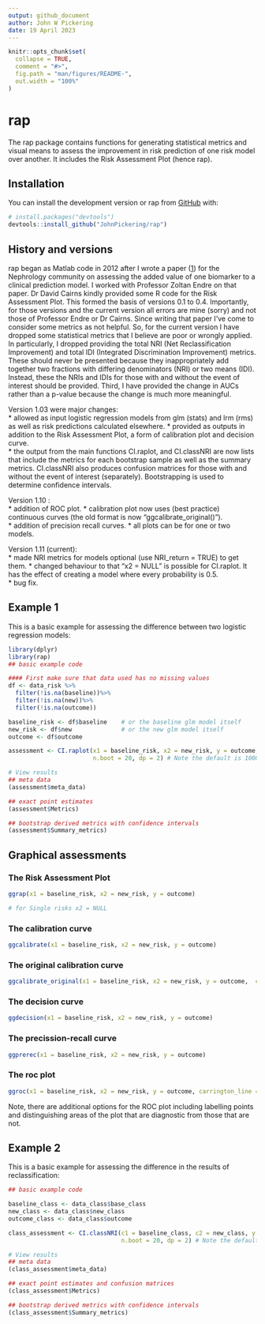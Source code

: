 ```yaml
---
output: github_document
author: John W Pickering
date: 19 April 2023
---
```


<!-- README.md is generated from README.Rmd. Please edit that file -->

```r
knitr::opts_chunk$set(
  collapse = TRUE,
  comment = "#>",
  fig.path = "man/figures/README-",
  out.width = "100%"
)
```

# rap

<!-- badges: start -->
<!-- badges: end -->

The rap package contains functions for generating statistical metrics and visual means to assess the improvement in risk prediction of one risk model over another.  It includes the Risk Assessment Plot (hence rap).  

## Installation

You can install the development version or rap from [GitHub](https://github.com/) with:

``` r
# install.packages("devtools")
devtools::install_github("JohnPickering/rap")
```

## History and versions

rap began as Matlab code in 2012 after I wrote a paper ([1](https://cjasn.asnjournals.org/content/7/8/1355){target="_blank"}) for the Nephrology community on assessing the added value of one biomarker to a clinical prediction model. I worked with Professor Zoltan Endre on that paper.  Dr David Cairns kindly provided some R code for the Risk Assessment Plot.  This formed the basis of versions 0.1 to 0.4. Importantly, for those versions and the current version all errors are mine (sorry) and not those of Professor Endre or Dr Cairns. Since writing that paper I've come to consider some metrics as not helpful.  So, for the current version I have dropped some statistical metrics that I believe are poor or wrongly applied.  In particularly, I dropped providing the total NRI (Net Reclassification Improvement) and total IDI (Integrated Discrimination Improvement) metrics.  These should never be presented because they inappropriately add together two fractions with differing denominators (NRI) or two means (IDI).  Instead, these the NRIs and IDIs for those with and without the event of interest should be provided. Third, I have provided the change in AUCs rather than a p-value because the change is much more meaningful. 

Version 1.03 were major changes:  
* allowed as input logistic regression models from glm (stats) and lrm (rms) as well as risk predictions calculated elsewhere.
* provided as outputs in addition to the Risk Assessment Plot, a form of calibration plot and decision curve.  
* the output from the main functions CI.raplot, and CI.classNRI are now lists that include the metrics for each bootstrap sample as well as the summary metrics. CI.classNRI also produces confusion matrices for those with and without the event of interest (separately). Bootstrapping is used to determine confidence intervals.  
 
Version 1.10 :  
* addition of ROC plot. 
* calibration plot now uses (best practice) continuous curves (the old format is now "ggcalibrate_original()").  
* addition of precision recall curves.
* all plots can be for one or two models.  

Version 1.11 (current):  
* made NRI metrics for models optional (use NRI_return = TRUE) to get them. 
* changed behaviour to that "x2 = NULL" is possible for CI.raplot.  It has the effect of creating a model where every probability is 0.5.   
* bug fix.  


## Example 1

This is a basic example for assessing the difference between two logistic regression models:

```r
library(dplyr)
library(rap)
## basic example code

#### First make sure that data used has no missing values
df <- data_risk %>% 
  filter(!is.na(baseline))%>% 
  filter(!is.na(new))%>% 
  filter(!is.na(outcome))

baseline_risk <- df$baseline    # or the baseline glm model itself
new_risk <- df$new              # or the new glm model itself
outcome <- df$outcome

assessment <- CI.raplot(x1 = baseline_risk, x2 = new_risk, y = outcome,
                        n.boot = 20, dp = 2) # Note the default is 1000 bootstraps (n.boot = 1000).  This can take quite some time to run, so when testing I use a smaller number of bootstraps.  

# View results  
## meta data  
(assessment$meta_data)

## exact point estimates  
(assessment$Metrics)

## bootstrap derived metrics with confidence intervals  
(assessment$Summary_metrics)

```

## Graphical assessments

### The Risk Assessment Plot
```r
ggrap(x1 = baseline_risk, x2 = new_risk, y = outcome)

# for Single risks x2 = NULL
```

### The calibration curve
```r
ggcalibrate(x1 = baseline_risk, x2 = new_risk, y = outcome)

```

### The original calibration curve
```r
ggcalibrate_original(x1 = baseline_risk, x2 = new_risk, y = outcome,  cut_type = "interval")

```

### The decision curve
```r
ggdecision(x1 = baseline_risk, x2 = new_risk, y = outcome)

```

### The precission-recall curve
```r
ggprerec(x1 = baseline_risk, x2 = new_risk, y = outcome)

```

### The roc plot
```r
ggroc(x1 = baseline_risk, x2 = new_risk, y = outcome, carrington_line = TRUE)

```

Note, there are additional options for the ROC plot including labelling points and distinguishing areas of the plot that are diagnostic from those that are not.  

## Example 2

This is a basic example for assessing the difference in the results of reclassification:

```r
## basic example code

baseline_class <- data_class$base_class
new_class <- data_class$new_class
outcome_class <- data_class$outcome

class_assessment <- CI.classNRI(c1 = baseline_class, c2 = new_class, y = outcome_class, 
                                n.boot = 20, dp = 2) # Note the default is 2000 bootstraps (n.boot = 2000).  This can take quite some time to run, so when testing I use a smaller number of bootstraps.  

# View results  
## meta data  
(class_assessment$meta_data)

## exact point estimates and confusion matrices
(class_assessment$Metrics)

## bootstrap derived metrics with confidence intervals  
(class_assessment$Summary_metrics)

```


